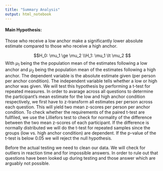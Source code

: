 ```yaml
---
title: "Summary Analysis"
output: html_notebook
---
```



#### Main Hypothesis:

Those who receive a low anchor make a significantly lower absolute estimate compared to those who receive a high anchor.

$$H_0: \mu_1 \ge \mu_2 \\H_1: \mu_1 \lt \mu_2 $$
With $\mu_1$ being the the population mean of the estimates following a low anchor and $\mu_2$ being the population mean of the estimates following a high anchor. The dependent variable is the absolute estimate given (per person per anchor condition). The independent variable tells whether a low or high anchor was given. We will test this hypothesis by performing a t-test for repeated measures. In order to avarage across all questions to determine the participant's mean estimate for the low and high anchor condition respectively, we first have to z-transform all estimates per person across each question. This will yield two mean z-scores per person per anchor condition. To check whether the requirements of the paired t-test are fullfiled, we use the Lilliefors test to check for normality of the difference between the two mean z-scores of each participant. If the difference is normally distributed we will do the t-test for repeated samples since the groups (low vs. high anchor condition) are dependent. If the p-value of the t-test is below 0.05 we will reject the null hypothesis.

Before the actual testing we need to clean our data. We will check for outliers in reaction time and for impossible answers. In order to rule out that questions have been looked up during testing and those answer which are arguably not possible. 

